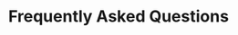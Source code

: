 ---
title: "Frequently Asked Questions"
sub_title: "Question & Answers"
details: "Explore this section to learn more about our AI chatbots and find answers to your questions."
items:
  - question: "What is Sassly?"
    answer: "Sassly is an on-brand AI copilot for businesses. It helps creators use generative AI to break through writer's block, create original imagery, and repackage content into different formats and languages in your company's brand voice. Unlike most AI tools which are tied to individual tools and can produce pretty generic outputs,"
  - question: "Why should I choose Sassly?"
    answer: "Sassly is an on-brand AI copilot for businesses. It helps creators use generative AI to break through writer's block, create original imagery, and repackage content into different formats and languages in your company's brand voice. Unlike most AI tools which are tied to individual tools and can produce pretty generic outputs,"
  - question: "Can I upgrade to a different plan at a later time?"
    answer: "Sassly is an on-brand AI copilot for businesses. It helps creators use generative AI to break through writer's block, create original imagery, and repackage content into different formats and languages in your company's brand voice. Unlike most AI tools which are tied to individual tools and can produce pretty generic outputs,"
  - question: "What's the cost of additional users?"
    answer: "Sassly is an on-brand AI copilot for businesses. It helps creators use generative AI to break through writer's block, create original imagery, and repackage content into different formats and languages in your company's brand voice. Unlike most AI tools which are tied to individual tools and can produce pretty generic outputs,"
  - question: "What's the commitment?"
    answer: "Sassly is an on-brand AI copilot for businesses. It helps creators use generative AI to break through writer's block, create original imagery, and repackage content into different formats and languages in your company's brand voice. Unlike most AI tools which are tied to individual tools and can produce pretty generic outputs,"
meta:
  meta_title: "Assistena FAQ | AI Study Platform Questions"
  meta_description: "Find answers to common questions about Assistena's free AI-powered study tools, flashcards, summaries, and more."
---